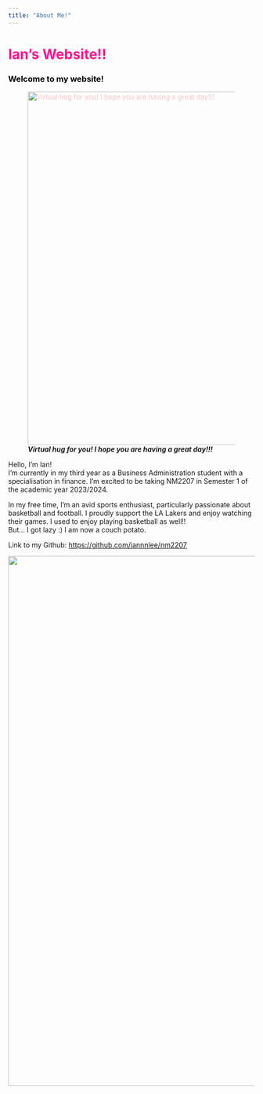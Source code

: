 ```yaml
---
title: "About Me!" 
---
```


# Ian's Website!! {style="color: deeppink"}

### Welcome to my website! {style="color: black"}

![***Virtual hug for you! I hope you are having a great day!!!***](https://i.pinimg.com/originals/8c/57/0c/8c570c265b7b481ad773e8f93f585544.gif){style="color: pink" fig-align="center" width="720"}

Hello, I'm Ian! <br> I'm currently in my third year as a Business Administration student with a specialisation in finance. I'm excited to be taking NM2207 in Semester 1 of the academic year 2023/2024.

In my free time, I'm an avid sports enthusiast, particularly passionate about basketball and football. I proudly support the LA Lakers and enjoy watching their games. I used to enjoy playing basketball as well!! <br> But... I got lazy :) I am now a couch potato.

Link to my Github: <https://github.com/iannnlee/nm2207>

<a href="https://cdn.vox-cdn.com/thumbor/Si2spWe-6jYnWh8roDPVRV7izC4=/0x0:1192x795/1400x788/filters:focal(596x398:597x399)/cdn.vox-cdn.com/uploads/chorus_asset/file/22312759/rickroll_4k.jpg" target="_blank"> ![](duckdrawing.jpeg){style="color: pink" fig-align="center" width="1080"} </a>
